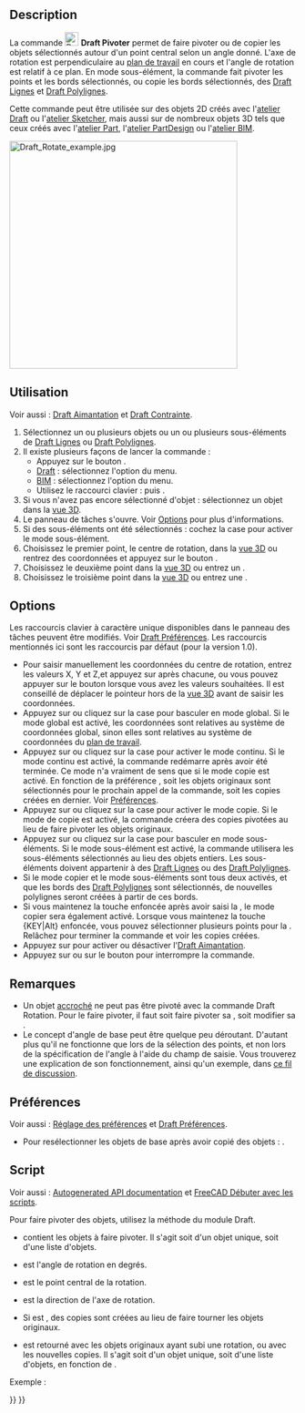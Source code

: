 <languages/>

{{Docnav/fr
|[[Draft_Move/fr|Déplacer]]
|[[Draft_Scale/fr|Échelle]]
|[[Draft_Workbench/fr|Atelier Draft]]
|IconL=Draft_Move.svg
|IconR=Draft_Scale.svg
|IconC=Workbench_Draft.svg
}}

{{GuiCommand/fr
|Name=Draft Rotate
|Name/fr=Draft Pivoter
|MenuLocation=Draft/BIM : Modification → Pivoter
|Workbenches=[[Draft_Workbench/fr|Draft]], [[BIM_Workbench/fr|BIM]]
|Shortcut={{KEY|R}} {{KEY|O}}
|Version=0.7
|SeeAlso=[[Draft_SubelementHighlight/fr|Draft Surligner des sous éléments]]
}}

==Description==

La commande [[Image:Draft_Rotate.svg|24px]] '''Draft Pivoter''' permet de faire pivoter ou de copier les objets sélectionnés autour d'un point central selon un angle donné. L'axe de rotation est perpendiculaire au [[Draft_SelectPlane/fr|plan de travail]] en cours et l'angle de rotation est relatif à ce plan. En mode sous-élément, la commande fait pivoter les points et les bords sélectionnés, ou copie les bords sélectionnés, des [[Draft_Line/fr|Draft Lignes]] et [[Draft_Wire/fr|Draft Polylignes]].

Cette commande peut être utilisée sur des objets 2D créés avec l'[[Draft_Workbench/fr|atelier Draft]] ou l'[[Sketcher_Workbench/fr|atelier Sketcher]], mais aussi sur de nombreux objets 3D tels que ceux créés avec l'[[Part_Workbench/fr|atelier Part]], l'[[PartDesign_Workbench/fr|atelier PartDesign]] ou l'[[BIM_Workbench/fr|atelier BIM]].

[[Image:Draft_Rotate_example.jpg|400px]]
{{Caption|Pivoter un objet autour d'un point central}}

<span id="Usage"></span>
==Utilisation==

Voir aussi : [[Draft_Snap/fr|Draft Aimantation]] et [[Draft_Constrain/fr|Draft Contrainte]].

# Sélectionnez un ou plusieurs objets ou un ou plusieurs sous-éléments de [[Draft_Line/fr|Draft Lignes]] ou [[Draft_Wire/fr|Draft Polylignes]].
# Il existe plusieurs façons de lancer la commande :
#* Appuyez sur le bouton {{Button|[[Image:Draft_Rotate.svg|16px]] [[Draft_Rotate/fr|Pivoter]]}}.
#* [[Draft_Workbench/fr|Draft]] : sélectionnez l'option {{MenuCommand|Modification → [[Image:Draft_Rotate.svg|16px]] Pivoter}} du menu.
#* [[BIM_Workbench/fr|BIM]] : sélectionnez l'option {{MenuCommand|Modification → [[Image:Draft_Rotate.svg|16px]] Pivoter}} du menu.
#* Utilisez le raccourci clavier : {{KEY|R}} puis {{KEY|O}}.
# Si vous n'avez pas encore sélectionné d'objet : sélectionnez un objet dans la [[3D_view/fr|vue 3D]].
# Le panneau de tâches {{MenuCommand|Pivoter}} s'ouvre. Voir [[#Options|Options]] pour plus d'informations.
# Si des sous-éléments ont été sélectionnés : cochez la case {{MenuCommand|Modifier les sous-éléments}} pour activer le mode sous-élément.
# Choisissez le premier point, le centre de rotation, dans la [[3D_view/fr|vue 3D]] ou rentrez des coordonnées et appuyez sur le bouton {{Button|[[Image:Draft_AddPoint.svg|16px]] Entrer un point}}.
# Choisissez le deuxième point dans la [[3D_view/fr|vue 3D]] ou entrez un {{MenuCommand|Angle de base}}.
# Choisissez le troisième point dans la [[3D_view/fr|vue 3D]] ou entrez une {{MenuCommand|Rotation}}.

==Options==

<div class="mw-translate-fuzzy">
Les raccourcis clavier à caractère unique disponibles dans le panneau des tâches peuvent être modifiés. Voir [[Draft_Preferences/fr|Draft Préférences]]. Les raccourcis mentionnés ici sont les raccourcis par défaut (pour la version 1.0).
</div>

* Pour saisir manuellement les coordonnées du centre de rotation, entrez les valeurs X, Y et Z,et appuyez sur {{KEY|Entrée}} après chacune, ou vous pouvez appuyer sur le bouton {{Button|[[Image:Draft_AddPoint.svg|16px]] Entrer un point}} lorsque vous avez les valeurs souhaitées. Il est conseillé de déplacer le pointeur hors de la [[3D_view/fr|vue 3D]] avant de saisir les coordonnées.
* Appuyez sur {{KEY|G}} ou cliquez sur la case {{MenuCommand|Global}} pour basculer en mode global. Si le mode global est activé, les coordonnées sont relatives au système de coordonnées global, sinon elles sont relatives au système de coordonnées du [[Draft_SelectPlane/fr|plan de travail]].
* Appuyez sur {{KEY|N}} ou cliquez sur la case {{MenuCommand|Continuer}} pour activer le mode continu. Si le mode continu est activé, la commande redémarre après avoir été terminée. Ce mode n'a vraiment de sens que si le mode copie est activé. En fonction de la préférence {{MenuCommand|Sélectionner les objets de base après la copie}}, soit les objets originaux sont sélectionnés pour le prochain appel de la commande, soit les copies créées en dernier. Voir [[#Préférences|Préférences]].
* Appuyez sur {{KEY|C}} ou cliquez sur la case {{MenuCommand|Copier}} pour activer le mode copie. Si le mode de copie est activé, la commande créera des copies pivotées au lieu de faire pivoter les objets originaux.
* Appuyez sur {{KEY|B}} ou cliquez sur la case {{MenuCommand|Modifier les sous-éléments}} pour basculer en mode sous-éléments. Si le mode sous-élément est activé, la commande utilisera les sous-éléments sélectionnés au lieu des objets entiers. Les sous-éléments doivent appartenir à des [[Draft_Line/fr|Draft Lignes]] ou des [[Draft_Wire/fr|Draft Polylignes]].
* Si le mode copier et le mode sous-éléments sont tous deux activés, et que les bords des [[Draft_Wire/fr|Draft Polylignes]] sont sélectionnés, de nouvelles polylignes seront créées à partir de ces bords.
* Si vous maintenez la touche {{KEY|Alt}} enfoncée après avoir saisi la {{MenuCommand|Angle de base}}, le mode copier sera également activé. Lorsque vous maintenez la touche {KEY|Alt} enfoncée, vous pouvez sélectionner plusieurs points pour la {{MenuCommand|Rotation}}. Relâchez {{KEY|Alt}} pour terminer la commande et voir les copies créées.
* Appuyez sur {{KEY|S}} pour activer ou désactiver l'[[Draft_Snap/fr|Draft Aimantation]].
* Appuyez sur {{KEY|Échap}} ou sur le bouton {{Button|Fermer}} pour interrompre la commande.

<span id="Notes"></span>
==Remarques==

* Un objet [[Part_EditAttachment/fr|accroché]] ne peut pas être pivoté avec la commande Draft Rotation. Pour le faire pivoter, il faut soit faire pivoter sa {{PropertyData|Support}}, soit modifier sa {{PropertyData|Attachment Offset}}.
* Le concept d'angle de base peut être quelque peu déroutant. D'autant plus qu'il ne fonctionne que lors de la sélection des points, et non lors de la spécification de l'angle à l'aide du champ de saisie. Vous trouverez une explication de son fonctionnement, ainsi qu'un exemple, dans [https://forum.freecad.org/viewtopic.php?p=736674#p736674 ce fil de discussion].

<span id="Preferences"></span>
==Préférences==

Voir aussi : [[Preferences_Editor/fr|Réglage des préférences]] et [[Draft_Preferences/fr|Draft Préférences]].

* Pour resélectionner les objets de base après avoir copié des objets : {{MenuCommand|Édition → Préférences... → Draft → Général → Sélectionner les objets de base après la copie}}.

<span id="Scripting"></span>
==Script==

Voir aussi : [https://freecad.github.io/SourceDoc/ Autogenerated API documentation] et [[FreeCAD_Scripting_Basics/fr|FreeCAD Débuter avec les scripts]].

Pour faire pivoter des objets, utilisez la méthode {{incode|rotate}} du module Draft.

{{Code|code=
rotated_list = rotate(objectslist, angle, center=Vector(0,0,0), axis=Vector(0,0,1), copy=False)
}}

* {{incode|objectslist}} contient les objets à faire pivoter. Il s'agit soit d'un objet unique, soit d'une liste d'objets.
* {{incode|angle}} est l'angle de rotation en degrés.
* {{incode|center}} est le point central de la rotation.
* {{incode|axis}} est la direction de l'axe de rotation.
* Si {{incode|copy}} est {{incode|True}}, des copies sont créées au lieu de faire tourner les objets originaux.
* {{incode|rotated_list}} est retourné avec les objets originaux ayant subi une rotation, ou avec les nouvelles copies. Il s'agit soit d'un objet unique, soit d'une liste d'objets, en fonction de {{incode|objectlist}}.

Exemple :

{{Code|code=
import FreeCAD as App
import Draft

doc = App.newDocument()

polygon1 = Draft.make_polygon(3, radius=300)
Draft.move(polygon1, App.Vector(1000, 0, 0))

# Rotation around the origin
angle1 = 45
rot2 = Draft.rotate(polygon1, angle1, copy=True)
rot3 = Draft.rotate(polygon1, 2*angle1, copy=True)
rot4 = Draft.rotate(polygon1, 4*angle1, copy=True)

polygon2 = Draft.make_polygon(3, radius=1000)
polygon3 = Draft.make_polygon(5, radius=500)
Draft.move(polygon2, App.Vector(2000, 0, 0))
Draft.move(polygon3, App.Vector(2000, 0, 0))

# Rotation around another point
angle2 = 60
cen = App.Vector(3100, 0, 0)
list2 = [polygon2, polygon3]
rot_list2 = Draft.rotate(list2, angle2, center=cen, copy=True)
rot_list3 = Draft.rotate(list2, 2*angle2, center=cen, copy=True)
rot_list4 = Draft.rotate(list2, 4*angle2, center=cen, copy=True)

doc.recompute()
}}


{{Docnav/fr
|[[Draft_Move/fr|Déplacer]]
|[[Draft_Scale/fr|Échelle]]
|[[Draft_Workbench/fr|Atelier Draft]]
|IconL=Draft_Move.svg
|IconR=Draft_Scale.svg
|IconC=Workbench_Draft.svg
}}

{{Draft Tools navi{{#translation:}}}}
{{Userdocnavi{{#translation:}}}}